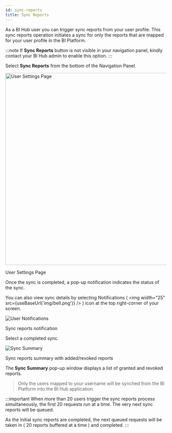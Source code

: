 ```yaml
---
id: sync-reports
title: Sync Reports
---
```



As a BI Hub user you can trigger sync reports from your user profile.
This sync reports operation initiates a sync for only the reports that are mapped for your user profile in the BI Platform.

:::note
If **Sync Reports** button is not visible in your navigation panel, kindly contact your BI Hub admin to enable this option.
:::

Select **Sync Reports** from the bottom of the Navigation Panel.

  <div class="center">
    <Zoom>
      <img alt="User Settings Page" height="600" src={useBaseUrl('doc-images/user-guide/reports/nav-panel-sync-reports.png')}/>
    </Zoom>
    <p>User Settings Page</p>
  </div>

Once the sync is completed, a pop-up notification indicates the status of the sync.

You can also view sync details by selecting Notifications ( <img width="25" src={useBaseUrl('img/bell.png')} /> ) icon at the top right-corner of your screen.

  <div class="center">
    <Zoom>
      <img alt="User Notifications" src={useBaseUrl('doc-images/user-guide/reports/sync-reports.png')}/>
    </Zoom>
    <p>Sync reports notification</p>
  </div>

Select a completed sync.

  <div class="center">
    <Zoom>
      <img alt="Sync Summary" src={useBaseUrl('doc-images/user-guide/reports/user-sync-report-summary.png')}/>
    </Zoom>
    <p>Sync reports summary with added/revoked reports</p>
  </div>

The **Sync Summary** pop-up window displays a list of granted and revoked reports.

> Only the users mapped to your username will be synched from the BI Platform into the BI Hub application.

:::important
When more than 20 users trigger the sync reports process simultaneously, the first 20 requests run at a time. The very next sync reports will be queued.

As the initial sync reports are completed, the next queued requests will be taken in ( 20 reports buffered at a time ) and completed.
:::

